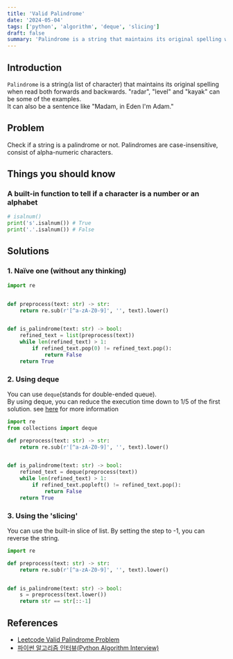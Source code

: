 ```yaml
---
title: 'Valid Palindrome' 
date: '2024-05-04'
tags: ['python', 'algorithm', 'deque', 'slicing']
draft: false
summary: 'Palindrome is a string that maintains its original spelling when read both forwards and backwards. Find the algorithm that detects one!'
---
```


## Introduction
`Palindrome` is a string(a list of character) that maintains its original spelling when read both forwards and backwards. "radar", "level" and "kayak" can be some of the examples.  
It can also be a sentence like "Madam, in Eden I'm Adam."

## Problem
Check if a string is a palindrome or not. Palindromes are case-insensitive, consist of alpha-numeric characters.

## Things you should know
### A built-in function to tell if a character is a number or an alphabet 
```python:main.py
# isalnum()
print('s'.isalnum()) # True
print('.'.isalnum()) # False
```

## Solutions
### 1. Naïve one (without any thinking)
```python:main.py
import re


def preprocess(text: str) -> str:
    return re.sub(r'[^a-zA-Z0-9]', '', text).lower()


def is_palindrome(text: str) -> bool:
    refined_text = list(preprocess(text))
    while len(refined_text) > 1:
        if refined_text.pop(0) != refined_text.pop():
            return False
    return True
```

### 2. Using deque
You can use `deque`(stands for double-ended queue).  
By using deque, you can reduce the execution time down to 1/5 of the first solution.
see [here](https://en.wikipedia.org/wiki/Double-ended_queue) for more information


```python:main.py
import re
from collections import deque

def preprocess(text: str) -> str:
    return re.sub(r'[^a-zA-Z0-9]', '', text).lower()


def is_palindrome(text: str) -> bool:
    refined_text = deque(preprocess(text))
    while len(refined_text) > 1:
        if refined_text.popleft() != refined_text.pop():
            return False
    return True
```

### 3. Using the 'slicing'
You can use the built-in slice of list. By setting the step to -1, you can reverse the string.
```python:main.py
import re

def preprocess(text: str) -> str:
    return re.sub(r'[^a-zA-Z0-9]', '', text).lower()


def is_palindrome(text: str) -> bool:
    s = preprocess(text.lower())
    return str == str[::-1]
```

## References
- [Leetcode Valid Palindrome Problem](https://leetcode.com/problems/valid-palindrome)
- [파이썬 알고리즘 인터뷰(Python Algorithm Interview)](https://www.aladin.co.kr/shop/wproduct.aspx?ItemId=245495826)  
